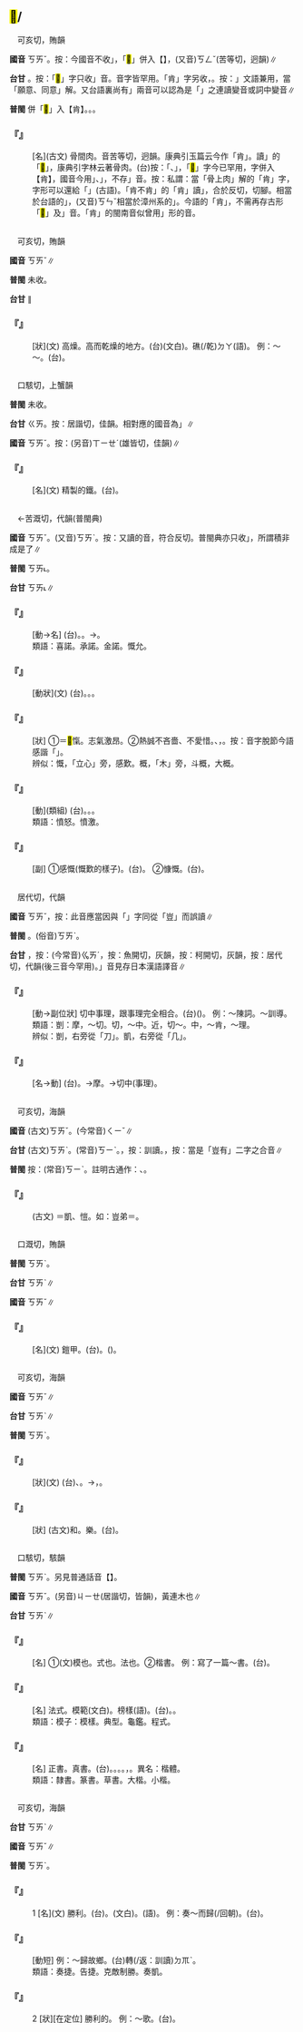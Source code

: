 
==<mark>&#xf90ee;</mark>/{{ruby|肯|ㄎㄞˇ}}==

　可亥切，賄韻

'''國音''' <rt>ㄎㄞˇ</rt>。按：今國音不收{{ruby|「|ㄎㄞˇ}}」，「<mark>&#xf90ee;</mark>」併入【{{ruby|肯|ㄎㄣˇ}}】，(又音)<rt>ㄎㄥˇ</rt>(苦等切，迥韻)∥

'''台甘''' {{ruby|(文)|ㄎㄞˋ}}。按：「<mark>&#xf90ee;</mark>」字只收{{ruby|「|ㄎㄧㄥˋ}}」音。音字皆罕用。「肯」字另收，{{ruby|(文)|ㄎㄧㄥˋ}}。按：{{ruby|「|ㄎㄧㄥ}}」文語兼用，當「願意、同意」解。又台語裏尚有{{ruby|「|ㄎㄧㄢˋ/ㄎㄧㄢ}}」兩音可以認為是「{{ruby|肯|ㄎㄧㄥˋ}}」之連讀變音或詞中變音∥

'''普閩''' 併「<mark>&#xf90ee;</mark>」入【肯】。{{ruby|(文)|ㄎㄧㄥˋ}}。{{ruby|(白)|ㄎㄢˋ}}。

    

==='''『{{ruby|<mark>&#xf90ee;</mark>|ㄎㄞˇ}}』'''===
: [名](古文) 骨間肉。音苦等切，迥韻。康典引玉篇云今作「肯」。讀{{ruby|「|ㄎㄞˇ}}」的「<mark>&#xf90ee;</mark>」，康典引字林云著骨肉。(台)按：{{ruby|無|ㆠㄜˊ}}{{ruby|論|ㄌㄨㄣ˫}}{{ruby|是|ㄒㄧ˫}}「{{ruby|骨|ㄍㄨㆵ}}{{ruby|間|ㄍㄢ}}{{ruby|肉|ㆠㄚㆷ}}、{{ruby|著|ㄉㄧㄠˊ}}{{ruby|骨|ㄍㄨㆵ}}{{ruby|肉|ㆠㄚㆷ}}」，「<mark>&#xf90ee;</mark>」字今已罕用，字併入【肯】，國音今用{{ruby|「|ㄎㄣˇ}}」、{{ruby|「|ㄎㄥˇ}}」，不存{{ruby|「|ㄎㄞˇ}}」音。按：私謂：當「骨上肉」解的「肯」字，字形可以還給「{{ruby|<mark>&#xf90ee;</mark>|ㄎㄞˇ}}」(古語)。「肯不肯」的「肯」讀{{ruby|「|ㄎㄥˇ}}」，合於反切，切腳。相當於台語的{{ruby|「|ㄎㄧㄥˋ}}」，(又音)<rt>ㄎㄣˇ</rt>相當於漳州系的{{ruby|「|ㄎㄧㄣˋ}}」。今語的「肯」，不需再存古形「<mark>&#xf90ee;</mark>」及{{ruby|「|ㄎㄞˇ}}」音。「肯」的閩南音似曾用{{ruby|「|ㄎㆮ}}」形的音。
    

=={{ruby|塏|ㄎㄞˇ}}==

　可亥切，賄韻

'''國音''' <rt>ㄎㄞˇ</rt>∥

'''普閩''' 未收。

'''台甘''' {{ruby|(文)|ㄎㄞˋ}}∥

    

==='''『{{ruby|塏|ㄎㄞˇ}}』'''===
: [狀](文) 高燥。高而乾燥的地方。(台){{ruby|高|ㄍㄜ}}{{ruby|燥|ㄙㄜ˪}}(文白)。礁(/乾)<rt>ㄉㄚ</rt>{{ruby|燥|ㄙㄜ˪}}(語)。 例：～～。(台){{ruby|枯|ㄉㄚ}}{{ruby|燥|ㄙㄜ˪}}{{ruby|丌|ㆤ}}{{ruby|款|ㄎㄨㄢˋ}}。
    

=={{ruby|鍇|ㄎㄞˇ}}==

　口駭切，上蟹韻

'''普閩''' 未收。

'''台甘''' <rt>ㄍㄞ</rt>。按：居諧切，佳韻。相對應的國音為{{ruby|「|ㄐㄧㄝ}}」∥

'''國音''' <rt>ㄎㄞˇ</rt>。按：(另音)<rt>ㄒㄧㄝˊ</rt>(雄皆切，佳韻)∥

    

==='''『{{ruby|鍇|ㄎㄞˇ}}』'''===
: [名](文) 精製的鐵。(台){{ruby|好|ㄏㄜˋ}}{{ruby|鐵|ㄊㄧㆷ}}。
    

=={{ruby|慨|ㄎㄞˇ}}==

　←苦溉切，代韻{{ruby|＝|ㄎㄞˋ}}(普閩典)

'''國音''' <rt>ㄎㄞˇ</rt>。(又音)<rt>ㄎㄞˋ</rt>。按：又讀的音，符合反切。普閩典亦只收{{ruby|「|ㄎㄞˇ}}」，所謂積非成是了∥

'''普閩''' <rt>ㄎㄞ˪</rt>。

'''台甘''' <rt>ㄎㄞ˪</rt>∥

    

==='''『{{ruby|慨|ㄎㄞˇ}}{{ruby|諾|ㄋㄨㄛˋ}}』'''===
: [動→名] (台){{ruby|有|ㄨ˫}}{{ruby|度|ㄉㆦ˫}}{{ruby|量|ㄌㄧㆲ˫}}。{{ruby|肯|ㄎㄧㄥˋ}}{{ruby|答|ㄉㄚㆴ}}{{ruby|應|ㄧㄥ˪}}。→{{ruby|歡|ㄏㄨㆩ}}{{ruby|喜|ㄏㄧˋ}}{{ruby|答|ㄉㄚㆴ}}{{ruby|應|ㄧㄥ˪}}。
:類語：喜諾。承諾。金諾。慨允。
:
    

==='''『{{ruby|慨|ㄎㄞˇ}}』'''===
: [動狀](文) (台){{ruby|吐|ㄊㆦˋ}}{{ruby|氣|ㄎㄨㄧ˪}}。{{ruby|受|ㄒㄧㄨ˫}}{{ruby|氣|ㄎㄧ˪}}。{{ruby|怨|ㄨㄢ˪}}{{ruby|恨|ㄏㄨㄣ˫}}。
    

==='''『{{ruby|慷|ㄎㄤ}}{{ruby|慨|ㄎㄞˇ}}』'''===
: [狀] ①＝<mark>&#xf8ed5;</mark>愾。志氣激昂。②熱誠不吝嗇、不愛惜。{{ruby|(台)|ㄉㄞ˫}}{{ruby|方|ㄏㆲ}}、{{ruby|爽|ㄙㆲˋ}}{{ruby|快|ㄎㄨㄞ˪}}，{{ruby|<mark>&#xffa45;</mark>|ㆠㆤ˫/ㆠㄨㆤ˫}}{{ruby|儉|ㄎㄧㄚㆴ}}{{ruby|使|ㄙㄞˋ}}。按：音字脫節今語感諧「{{ruby|怯|ㄎㄧㄚㆴ}}{{ruby|屎|ㄙㄞˋ}}」。
:辨似：慨，「立心」旁，感歎。概，「木」旁，斗概，大概。
:
    

==='''『{{ruby|憤|ㄈㄣˋ}}{{ruby|慨|ㄎㄞˇ}}』'''===
: [動](類組) (台){{ruby|憤|ㄏㄨㄣˋ}}{{ruby|慨|ㄎㄞ˪}}。{{ruby|受|ㄒㄧㄨ˫}}{{ruby|氣|ㄎㄧ˪}}。{{ruby|不|ㄅㄨㆵ}}{{ruby|滿|ㆠㄨㄢˋ/ㄇㄨㄚˋ}}。
:類語：憤怒。憤激。
:
    

==='''『{{ruby|慨|ㄎㄞˇ}}{{ruby|然|ㄖㄢˊ}}』'''===
: [副] ①感慨{{ruby|地|ㄉㄜ}}(慨歎的樣子)。(台){{ruby|感|ㄍㆰˋ}}{{ruby|歎|ㄊㄢ˪}}。 ②慷慨{{ruby|地|ㄉㄜ}}。(台){{ruby|真|ㄐㄧㄣ}}{{ruby|慷|ㄎㆲˋ}}{{ruby|慨|ㄎㄞ˪}}{{ruby|丌|ㆤ}}{{ruby|款|ㄎㄨㄢˋ}}。
    

=={{ruby|剴|ㄎㄞˇ}}==

　居代切，代韻

'''國音''' <rt>ㄎㄞˇ</rt>，按：此音應當因與「{{ruby|愷|ㄎㄞˇ}}」字同從「豈」而誤讀∥

'''普閩''' {{ruby|(文)|ㄍㄞ˪}}。(俗音)<rt>ㄎㄞˋ</rt>。

'''台甘''' {{ruby|(文)|ㄎㄞˋ}}，按：(今常音)<rt>ㆣㄞˊ</rt>，按：魚開切，灰韻{{ruby|。|ㄍㄞ}}，按：柯開切，灰韻{{ruby|。|ㄍㄞ˪}}，按：居代切，代韻(後三音今罕用)。{{ruby|「|ㆣㄞˊ}}」音見存日本漢語譯音∥

    

==='''『{{ruby|剴|ㄎㄞˇ}}{{ruby|切|ㄑㄧㄝˋ}}』'''===
: [動→副位狀] 切中事理，跟事理完全相合。(台)({{ruby|話|ㄨㆤ˫}}{{ruby|語|ㆣㄨˋ/ㆣㄧˋ}}){{ruby|有|ㄨ˫}}{{ruby|合|ㄏㄚㆷ ͘}}{{ruby|道|ㄉㄜ˫}}{{ruby|理|ㄌㄧˋ}}。 例：～陳詞。～訓導。
:類語：剴：摩，～切。切，～中。近，切～。中，～肯，～理。
:
:辨似：剴，右旁從「刀」。凱，右旁從「几」。
:
    

==='''『{{ruby|剴|ㄎㄞˇ}}』'''===
: [名→動] (台){{ruby|大|ㄉㄨㄚ˫}}{{ruby|枝|ㄍㄧ}}{{ruby|鎌|ㄌㄧㆰˊ}}{{ruby|刀|ㄉㄜ}}。→摩。→切中(事理)。
    

=={{ruby|豈|ㄎㄞˇ}}==

　可亥切，海韻

'''國音''' (古文)<rt>ㄎㄞˇ</rt>。(今常音)<rt>ㄑㄧˇ</rt>∥

'''台甘''' (古文)<rt>ㄎㄞˋ</rt>。(常音)<rt>ㄎㄧˋ</rt>。{{ruby|(語)|ㄊㄞˋ}}，按：訓讀。{{ruby|(語)|ㄎㄧㄨˋ}}，按：當是「豈有」二字之合音∥

'''普閩''' 按：(常音)<rt>ㄎㄧˋ</rt>。註明古通作：{{ruby|愷|ㄎㄞˋ}}、{{ruby|凱|ㄎㄞˋ}}。

    

==='''『{{ruby|豈|ㄎㄞˇ}}』'''===
: (古文) ＝凱、愷。如：豈弟＝{{ruby|愷|ㄎㄞˇ}}{{ruby|悌|ㄉㄧˋ}}。
    

=={{ruby|鎧|ㄎㄞˇ}}==

　口溉切，賄韻

'''普閩''' <rt>ㄎㄞˋ</rt>。

'''台甘''' <rt>ㄎㄞˋ</rt>∥

'''國音''' <rt>ㄎㄞˇ</rt>∥

    

==='''『{{ruby|鎧|ㄎㄞˇ}}』'''===
: [名](文) 鎧甲。(台){{ruby|鐵|ㄊㄧㆷ}}{{ruby|甲|ㄍㄚㆷ}}。{{ruby|戰|ㄐㄧㄢ˪}}{{ruby|甲|ㄍㄚㆷ}}({{ruby|古|ㄍㆦˋ}}{{ruby|代|ㄉㄞ˫}}{{ruby|戰|ㄐㄧㄢ˪}}{{ruby|士|ㄙㄨ˫}}{{ruby|護|ㄏㆦ˫}}{{ruby|身|ㄒㄧㄣ}}{{ruby|用|ㄧㆲ˫}}{{ruby|丌|ㆤ}})。
    

=={{ruby|愷|ㄎㄞˇ}}==

　可亥切，海韻

'''國音''' <rt>ㄎㄞˇ</rt>∥

'''台甘''' <rt>ㄎㄞˋ</rt>∥

'''普閩''' <rt>ㄎㄞˋ</rt>。

    

==='''『{{ruby|愷|ㄎㄞˇ}}{{ruby|悌|ㄊㄧˋ}}』'''===
: [狀](文) (台){{ruby|形|ㄏㄧㄥˊ}}{{ruby|容|ㄧㆲˊ}}{{ruby|性|ㄒㄧㄥ˪}}{{ruby|格|ㄍㆤㆷ}}{{ruby|和|ㄏㄜˊ}}{{ruby|順|ㄙㄨㄣ˫}}、{{ruby|快|ㄎㄨㄞ˪}}{{ruby|樂|ㄌㆦㆶ ͘}}{{ruby|丌|ㆤ}}{{ruby|款|ㄎㄨㄢˋ}}。→{{ruby|為|ㄨㄧˊ}}{{ruby|人|ㆢㄧㄣˊ/ㄌㄧㄣˊ}}{{ruby|和|ㄏㄜˊ}}{{ruby|氣|ㄎㄧ˪}}，{{ruby|容|ㄧㆲˊ}}{{ruby|易|ㄧ˫}}{{ruby|親|ㄑㄧㄣ}}{{ruby|近|ㄍㄨㄣ˫/ㄍㄧㄣ˫}}{{ruby|做|ㄗㄨㆤ˪/ㄗㄜ˪}}{{ruby|伙|ㄏㆤˋ/ㄏㄨㆤˋ/ㄏㄜˋ}}。
    

==='''『{{ruby|愷|ㄎㄞˇ}}』'''===
: [狀] (古文)和。樂。(台){{ruby|和|ㄏㄜˊ}}{{ruby|樂|ㄌㆦㆶ ͘}}。
    

=={{ruby|楷|ㄎㄞˇ}}==

　口駭切，駭韻

'''普閩''' <rt>ㄎㄞˋ</rt>。另見普通話音【{{ruby|楷|ㄐㄧㄝ}}】。

'''國音''' <rt>ㄎㄞˇ</rt>。(另音)<rt>ㄐㄧㄝ</rt>(居諧切，皆韻)，黃連木也∥

'''台甘''' <rt>ㄎㄞˋ</rt>∥

    

==='''『{{ruby|楷|ㄎㄞˇ}}』'''===
: [名] ①(文)模也。式也。法也。②楷書。 例：寫了一篇～書。(台){{ruby|寫|ㄒㄧㄚˋ}}{{ruby|好|ㄏㄜˋ}}{{ruby|一|ㄐㄧㆵ ͘}}{{ruby|張|ㄉㄧㆫ/ㄉㄧㆧ}}{{ruby|大|ㄉㄨㄚ˫}}{{ruby|字|ㆢㄧ˫/ㄌㄧ˫}}{{ruby|丌|ㆤ}}{{ruby|楷|ㄎㄞˋ}}{{ruby|書|ㄙㄨ}}。
    

==='''『{{ruby|楷|ㄎㄞˇ}}{{ruby|模|ㄇㄛˊ}}』'''===
: [名] 法式。模範(文白)。榜樣(語)。(台){{ruby|模|ㆠㆦˊ}}{{ruby|範|ㄏㄨㄢ˫}}。{{ruby|模|ㆠㆦˊ}}{{ruby|樣|ㄧㆧ˫/ㄧㆫ˫}}。
:類語：模子：模樣。典型。龜鑑。程式。
:
    

==='''『{{ruby|楷|ㄎㄞˇ}}{{ruby|書|ㄕㄨ}}』'''===
: [名] 正書。真書。(台){{ruby|字|ㆢㄧ˫/ㄌㄧ˫}}{{ruby|體|ㄊㆤˋ}}{{ruby|丌|ㆤ}}{{ruby|名|ㄇㄧㄚˊ}}。{{ruby|正|ㄐㄧㆩ˪}}{{ruby|楷|ㄎㄞˋ}}。{{ruby|楷|ㄎㄞˋ}}{{ruby|字|ㆢㄧ˫/ㄌㄧ˫}}。{{ruby|現|ㄏㄧㄢ˫}}{{ruby|在|ㄗㄞ˫}}{{ruby|手|ㄑㄧㄨˋ}}{{ruby|寫|ㄒㄧㄚˋ}}{{ruby|丌|ㆤ}}{{ruby|正|ㄐㄧㆩ˪}}{{ruby|體|ㄊㆤˋ}}。{{ruby|筆|ㄅㄧㆵ}}{{ruby|法|ㄏㄨㄚㆵ}}{{ruby|端|ㄉㄨㄢ}}{{ruby|正|ㄐㄧㄥ˪}}，{{ruby|含|ㄏㆰˊ}}{{ruby|有|ㄨ˫}}{{ruby|可|ㄎㄜˋ}}{{ruby|做|ㄗㄨㆤ˪/ㄗㄜ˪}}{{ruby|模|ㄇㆦˊ}}{{ruby|範|ㄏㄨㄢ˫}}{{ruby|丌|ㆤ}}{{ruby|意|ㄧ˪}}{{ruby|思|ㄙㄨ˪}}。異名：楷體。
:類語：隸書。篆書。草書。大楷。小楷。
:
    

=={{ruby|凱|ㄎㄞˇ}}==

　可亥切，海韻

'''台甘''' <rt>ㄎㄞˋ</rt>∥

'''國音''' <rt>ㄎㄞˇ</rt>∥

'''普閩''' <rt>ㄎㄞˋ</rt>。

    

==='''『{{ruby|凱|ㄎㄞˇ}}』'''===
:1  [名](文) 勝利。(台){{ruby|勝|ㄒㄧㄥ˪}}{{ruby|利|ㄌㄧ˫}}。{{ruby|戰|ㄐㄧㄢ˪}}{{ruby|勝|ㄒㄧㄥ˪}}(文白)。{{ruby|<mark>&#xffa46;</mark>|ㄊㄞˊ}}{{ruby|贏|ㄧㆩˊ}}(語)。 例：奏～而歸(/回朝)。(台){{ruby|唱|ㄑㄧㆧ˪/ㄑㄧㆫ˪}}{{ruby|勝|ㄒㄧㄥ˪}}{{ruby|利|ㄌㄧ˫}}{{ruby|丌|ㆤ}}{{ruby|歌|ㄍㄨㄚ}}{{ruby|回|ㄏㄨㆤˊ}}{{ruby|國|ㄍㆦㆶ}}。
    

==='''『{{ruby|凱|ㄎㄞˇ}}{{ruby|旋|ㄒㄩㄢˊ}}』'''===
: [動短]  例：～歸故鄉。(台){{ruby|得|ㄉㄧㆵ}}{{ruby|勝|ㄒㄧㄥ˪}}轉(/返：訓讀)<rt>ㄉㆭˋ</rt>{{ruby|來|·ㄌㄞˊ}}。
:類語：奏捷。告捷。克敵制勝。奏凱。
:
    

==='''『{{ruby|凱|ㄎㄞˇ}}』'''===
:2  [狀][在定位] 勝利的。 例：～歌。(台){{ruby|勝|ㄒㄧㄥ˪}}{{ruby|利|ㄌㄧ˫}}{{ruby|回|ㄏㄨㆤˊ}}{{ruby|國|ㄍㆦㆶ}}{{ruby|時|ㄒㄧˊ}}{{ruby|所|ㄙㆦˋ}}{{ruby|唱|ㄑㄧㆧ˪/ㄑㄧㆫ˪}}{{ruby|丌|ㆤ}}{{ruby|樂|ㆣㄚㆶ ͘}}{{ruby|歌|ㄍㄨㄚ}}。
    
